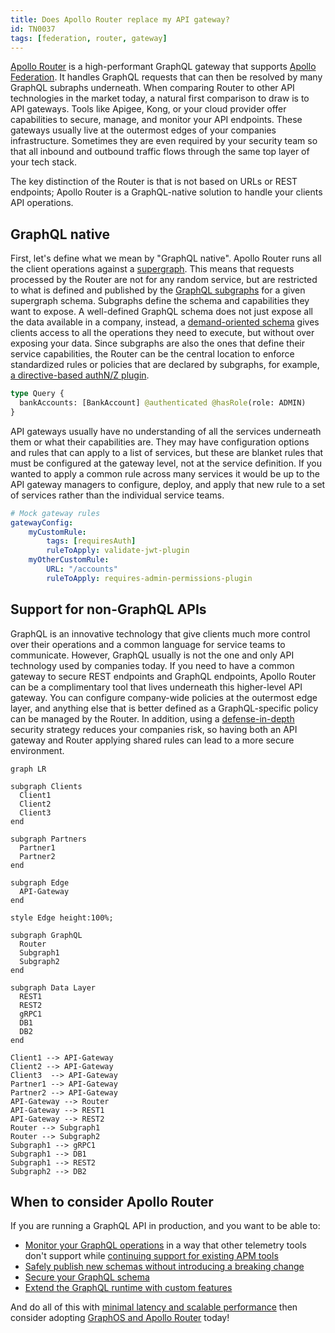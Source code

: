 ```yaml
---
title: Does Apollo Router replace my API gateway?
id: TN0037
tags: [federation, router, gateway]
---
```


[Apollo Router](https://www.apollographql.com/docs/router) is a high-performant GraphQL gateway that supports [Apollo Federation](https://www.apollographql.com/docs/federation). It handles GraphQL requests that can then be resolved by many GraphQL subraphs underneath. When comparing Router to other API technologies in the market today, a natural first comparison to draw is to API gateways. Tools like Apigee, Kong, or your cloud provider offer capabilities to secure, manage, and monitor your API endpoints.
These gateways usually live at the outermost edges of your companies infrastructure. Sometimes they are even required by your security team so that all inbound and outbound traffic flows through the same top layer of your tech stack.

The key distinction of the Router is that is not based on URLs or REST endpoints; Apollo Router is a GraphQL-native solution to handle your clients API operations.

## GraphQL native
First, let's define what we mean by "GraphQL native". Apollo Router runs all the client operations against a [supergraph](/intro/platform/).
This means that requests processed by the Router are not for any random service, but are restricted to what is defined and published by the [GraphQL subgraphs](/federation/building-supergraphs/subgraphs-overview) for a given supergraph schema.
Subgraphs define the schema and capabilities they want to expose. A well-defined GraphQL schema does not just expose all the data available in a company, instead, a [demand-oriented schema](/technotes/TN0027-demand-oriented-schema-design) gives clients access to all the operations they need to execute, but without over exposing your data.
Since subgraphs are also the ones that define their service capabilities, the Router can be the central location to enforce standardized rules or policies that are declared by subgraphs, for example, [a directive-based authN/Z plugin](https://www.apollographql.com/blog/platform/financial-services/directive-based-authorization-for-financial-services/).

```graphql
type Query {
  bankAccounts: [BankAccount] @authenticated @hasRole(role: ADMIN)
}
```

API gateways usually have no understanding of all the services underneath them or what their capabilities are. They may have configuration options and rules that can apply to a list of services, but these are blanket rules that must be configured at the gateway level, not at the service definition.
If you wanted to apply a common rule across many services it would be up to the API gateway managers to configure, deploy, and apply that new rule to a set of services rather than the individual service teams.

```yaml
# Mock gateway rules
gatewayConfig:
    myCustomRule:
        tags: [requiresAuth]
        ruleToApply: validate-jwt-plugin
    myOtherCustomRule:
        URL: "/accounts"
        ruleToApply: requires-admin-permissions-plugin
```

## Support for non-GraphQL APIs
GraphQL is an innovative technology that give clients much more control over their operations and a common language for service teams to communicate. However, GraphQL usually is not the one and only API technology used by companies today.
If you need to have a common gateway to secure REST endpoints and GraphQL endpoints, Apollo Router can be a complimentary tool that lives underneath this higher-level API gateway. You can configure company-wide policies at the outermost edge layer, and anything else that is better defined as a GraphQL-specific policy can be managed by the Router.
In addition, using a [defense-in-depth](https://csrc.nist.gov/glossary/term/defense_in_depth) security strategy reduces your companies risk, so having both an API gateway and Router applying shared rules can lead to a more secure environment.

```mermaid
graph LR

subgraph Clients
  Client1
  Client2
  Client3
end

subgraph Partners
  Partner1
  Partner2
end

subgraph Edge
  API-Gateway
end

style Edge height:100%;

subgraph GraphQL
  Router
  Subgraph1
  Subgraph2
end

subgraph Data Layer
  REST1
  REST2
  gRPC1
  DB1
  DB2
end

Client1 --> API-Gateway
Client2 --> API-Gateway
Client3  --> API-Gateway
Partner1 --> API-Gateway
Partner2 --> API-Gateway
API-Gateway --> Router
API-Gateway --> REST1
API-Gateway --> REST2
Router --> Subgraph1
Router --> Subgraph2
Subgraph1 --> gRPC1
Subgraph1 --> DB1
Subgraph1 --> REST2
Subgraph2 --> DB2
```

## When to consider Apollo Router
If you are running a GraphQL API in production, and you want to be able to:

* [Monitor your GraphQL operations](/graphos/metrics/field-usage) in a way that other telemetry tools don't support while [continuing support for existing APM tools](/TN0015-router-to-apm-via-opentelemetry/)
* [Safely publish new schemas without introducing a breaking change](/graphos/delivery/schema-checks)
* [Secure your GraphQL schema](https://www.apollographql.com/docs/router/configuration/authn-jwt)
* [Extend the GraphQL runtime with custom features](https://www.apollographql.com/docs/router/customizations/overview)

And do all of this with [minimal latency and scalable performance](https://www.apollographql.com/blog/announcement/backend/apollo-router-our-graphql-federation-runtime-in-rust) then consider adopting [GraphOS and Apollo Router](/graphos/) today!
